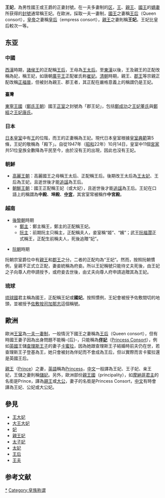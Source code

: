 {{Otheruses|subject=女性贵族的封号|other=同名事物|王妃 (消歧义)}}
'''王妃'''，為男性國王或王爵的正妻封號。在一夫多妻制的[[东亚地区|区]]，[[王|王]]、[[親王|親王]]、[[國王|國王]]的[[嫡妻|嫡妻]]所获得的[[封號|封號]]通常稱王妃。在歐洲，採取一夫一妻制，[[國王|國王]]之妻稱[[王后|王后]]（Queen consort），[[皇帝|皇帝]]之妻稱[[皇后|皇后]]（empress consort），[[親王|親王]]之妻則稱'''王妃'''。王妃比皇后較次一等。

== 东亚 ==

=== 中國 ===
[[西漢|西漢]]時期，[[諸侯王|諸侯王]]的正配稱[[王后|王后]]，王母為[[王太后|王太后]]。至[[東漢|東漢]]以後，王及親王的正配改稱為妃，稱王妃，如唐朝[[唐代宗|廣平王]]正配崔氏称[[崔妃_(唐代宗)|崔妃]]。[[清朝|清朝]]時期，親王、[[郡王|郡王]]等宗親正配改稱[[福晋|正福晉]]，但被封為親王、郡王者，其正配在嚴格意義上的稱謂仍是王妃。

==== 臺灣 ====
[[明鄭時期|東寧王國]]（[[明鄭|鄭氏王朝]]）國王[[正室|正室]]之封號為「郡王妃」，包括[[鄭成功|鄭成功]]之[[董友|王妃董氏]]與[[鄭經|鄭經]]之[[唐王妃_(台灣)|王妃唐氏]]。

=== 日本 ===
[[日本皇室|日本皇室]]中有[[王_(日本)|王]]的位階，而王的正妻稱為王妃。現代日本皇室根據[[皇室典範|皇室典範]]第5條，王妃的敬稱為「殿下」。自從1947年（[[昭和|昭和]]22年）10月14日，皇室中11個[[宮家|宮家]]共51位皇族全數降為平民至今，由於沒有王的出現，因此也沒有王妃。

=== 朝鮮 ===
* [[高麗王朝|高麗王朝]]：高麗國王之母稱王太后、正配稱王后。後期改王太后為[[太妃|王太妃]]、王后為王妃，且逝世後才能[[諡號|追諡]]為王后。
* [[朝鮮王朝|朝鮮王朝]]：國王正配稱王妃（或大妃），且逝世後才能[[諡號|追諡]]為王后。王妃在口語上的稱謂為'''中殿'''、'''坤殿'''、'''[[中宮|中宮]]'''，其宮室常被稱作'''中宮殿'''。

=== 越南 ===
*[[後黎朝|後黎朝]]時期
**[[鄭主|鄭主]]：鄭主稱王，鄭主的正配稱王妃。
**[[廣南國|阮主]]：前期阮主只稱主，正配稱夫人，妾室稱“姬”、“嬪”；武王[[阮福濶|阮福濶]]正式稱王，正配生前稱夫人，死後追贈“妃”。

*[[阮朝|阮朝]]時期
阮朝宗室爵位中有[[親王|親王]]和[[郡王|郡王]]之分。二者的正配均為“王妃”。然而，按照阮朝慣例，皇親不正式立正配，妻妾統稱為府妾。所以王妃稱號只能待丈夫死後，由王妃之子向尊人府申請授予，或府妾去世後，由丈夫向尊人府申請追贈其為王妃。

=== 琉球 ===
[[琉球國|琉球國]]君主稱為國王，正配稱王妃或'''國妃'''。按照慣例，王妃會被授予佐敷間切的地頭，並被授予[[佐敷按司加那志|佐敷按司加那志]]這個稱號。

== 歐洲 ==
歐洲[[王室|王室]]為[[一夫一妻制|一夫一妻制]]，一般情況下國王之妻稱為[[王后|王后]]（Queen consort），但有時國王妻子因為出身問題不能稱-{后}-，只能稱為'''[[伴妃|伴妃]]'''（[[Princess_Consort|Princess Consort]]），例如[[英國|英國]]王儲[[查理斯王子|查理斯王子]]的妻子[[卡蜜拉|卡蜜拉]]，因為她跟查理斯王子結婚時前夫仍在世，若查理斯王子登基為王，她只會被封為伴妃而不會成為王后，但以實際而言卡蜜拉還是英國王后。

[[親王|親王]]（[[Prince|Prince]]）之妻，[[英語|英語]]稱為[[Princess|Princess]]，[[中文|中文]]一般譯為王妃、王子妃、亲王妃，王儲之妻則稱[[儲妃|儲妃]]。另外，歐洲部份[[親王國|親王國]]（principality），如[[摩納哥君主|摩納哥君主]]的名銜是Prince，譯為[[親王|親王]]或[[大公|大公]]，妻子的名銜是Princess Consort，[[中文|中文]]有時會譯為王妃、公妃或大公妃。

== 參見 ==
*[[王大妃|王大妃]]
*[[大王大妃|大王大妃]]
*[[妃|妃]]
*[[親王妃|親王妃]]
*[[太子妃|太子妃]]
*[[太妃|太妃]]
*[[王后|王后]]
*[[王夫|王夫]]

== 参考文献 ==
<references />

[[Category:王妃|*]]
[[Category:皇族称谓|Category:皇族称谓]]